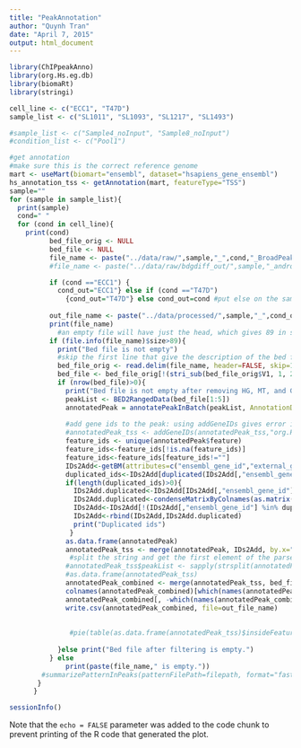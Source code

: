 ```yaml
---
title: "PeakAnnotation"
author: "Quynh Tran"
date: "April 7, 2015"
output: html_document
---
```


```r
library(ChIPpeakAnno)
library(org.Hs.eg.db)
library(biomaRt)
library(stringi)

cell_line <- c("ECC1", "T47D")
sample_list <- c("SL1011", "SL1093", "SL1217", "SL1493")

#sample_list <- c("Sample4_noInput", "Sample8_noInput")
#condition_list <- c("Pool1")

#get annotation
#make sure this is the correct reference genome
mart <- useMart(biomart="ensembl", dataset="hsapiens_gene_ensembl")
hs_annotation_tss <- getAnnotation(mart, featureType="TSS")
sample=""
for (sample in sample_list){
  print(sample)
  cond=" "
  for (cond in cell_line){
    print(cond)
          bed_file_orig <- NULL
          bed_file <- NULL
          file_name <- paste("../data/raw/",sample,"_",cond,"_BroadPeaks.bed",sep="")
          #file_name <- paste("../data/raw/bdgdiff_out/",sample,"_androgen_vs_vehicle_c3.0_",cond,".bed",sep="")

          if (cond =="ECC1") {
            cond_out="ECC1"} else if (cond =="T47D") 
              {cond_out="T47D"} else cond_out=cond #put else on the same line with the above statement to avoid error "unexpected else in else"
                
          out_file_name <- paste("../data/processed/",sample,"_",cond_out, ".csv", sep="")
          print(file_name)
            #an empty file will have just the head, which gives 89 in size, so only process the file that are not empty
          if (file.info(file_name)$size>89){
            print("Bed file is not empty")
            #skip the first line that give the description of the bed file
            bed_file_orig <- read.delim(file_name, header=FALSE, skip=1)
            bed_file <- bed_file_orig[!(stri_sub(bed_file_orig$V1, 1, 2)%in%c("HG", "MT", "GL")),]
            if (nrow(bed_file)>0){
              print("Bed file is not empty after removing HG, MT, and GL peaks.")
              peakList <- BED2RangedData(bed_file[1:5])
              annotatedPeak = annotatePeakInBatch(peakList, AnnotationData=hs_annotation_tss)
              
              #add gene ids to the peak: using addGeneIDs gives error if the database does not contain the feature.  So use biomart
              #annotatedPeak_tss <- addGeneIDs(annotatedPeak_tss,"org.Hs.eg.db",c("symbol", "genename")) : not work
              feature_ids <- unique(annotatedPeak$feature)
              feature_ids<-feature_ids[!is.na(feature_ids)]
              feature_ids<-feature_ids[feature_ids!=""]
              IDs2Add<-getBM(attributes=c("ensembl_gene_id","external_gene_name"),filters = "ensembl_gene_id", values = feature_ids, mart=mart)
              duplicated_ids<-IDs2Add[duplicated(IDs2Add[,"ensembl_gene_id"]),"ensembl_gene_id"]
              if(length(duplicated_ids)>0){
                IDs2Add.duplicated<-IDs2Add[IDs2Add[,"ensembl_gene_id"] %in% duplicated_ids,]
                IDs2Add.duplicated<-condenseMatrixByColnames(as.matrix(IDs2Add.duplicated),"ensembl_gene_id")
                IDs2Add<-IDs2Add[!(IDs2Add[,"ensembl_gene_id"] %in% duplicated_ids),]
                IDs2Add<-rbind(IDs2Add,IDs2Add.duplicated)
                print("Duplicated ids")
               } 
              as.data.frame(annotatedPeak)
              annotatedPeak_tss <- merge(annotatedPeak, IDs2Add, by.x="feature", by.y="ensembl_gene_id", all.x=T)
               #split the string and get the first element of the parsed string.
              #annotatedPeak_tss$peakList <- sapply(strsplit(annotatedPeak_tss$names, " "), "[", 1)
              #as.data.frame(annotatedPeak_tss)
              annotatedPeak_combined <- merge(annotatedPeak_tss, bed_file, by.x="peak", by.y="V4")
              colnames(annotatedPeak_combined)[which(names(annotatedPeak_combined)=="V5")] <- "log10LHRatio" 
              annotatedPeak_combined[, -which(names(annotatedPeak_combined)%in%c("V1", "V2", "V3"))]
              write.csv(annotatedPeak_combined, file=out_file_name)
              
      
               #pie(table(as.data.frame(annotatedPeak_tss)$insideFeature))
               
            }else print("Bed file after filtering is empty.")
          } else 
              print(paste(file_name," is empty."))
        #summarizePatternInPeaks(patternFilePath=filepath, format="fasta", skip=0L, BSgenomeName=, peaks=peaks)
       } 
      }

```


```r
sessionInfo()
```

Note that the `echo = FALSE` parameter was added to the code chunk to prevent printing of the R code that generated the plot.
